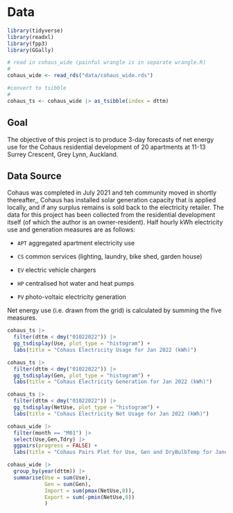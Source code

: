 # Data

```r

library(tidyverse)
library(readxl)
library(fpp3)
library(GGally)

# read in cohaus_wide (painful wrangle is in separate wrangle.R)
# 
cohaus_wide <- read_rds("data/cohaus_wide.rds")

#convert to tsibble
#
cohaus_ts <- cohaus_wide |> as_tsibble(index = dttm)

```


## Goal

The objective of this project is to produce 3-day forecasts of net energy use for the Cohaus residential development of 20 apartments at 11-13 Surrey Crescent, Grey Lynn, Auckland.

## Data Source

Cohaus was completed in July 2021 and teh community moved in shortly thereafter,, Cohaus has installed solar generation capacity that is applied locally, and if any surplus remains is sold back to the electricity retailer. The data for this project has been collected from the residential development itself (of which the author is an owner-resident). Half hourly kWh electricity use and generation measures are as follows:

-   `APT` aggregated apartment electricity use

-   `CS` common services (lighting, laundry, bike shed, garden house)

-   `EV` electric vehicle chargers

-   `HP` centralised hot water and heat pumps

-   `PV` photo-voltaic electricity generation

Net energy use (i.e. drawn from the grid) is calculated by summing the five measures.

```r

cohaus_ts |> 
  filter(dttm < dmy("01022022")) |>
  gg_tsdisplay(Use, plot_type = "histogram") + 
  labs(title = "Cohaus Electricity Usage for Jan 2022 (kWh)")

cohaus_ts |> 
  filter(dttm < dmy("01022022")) |>
  gg_tsdisplay(Gen, plot_type = "histogram") + 
  labs(title = "Cohaus Electricity Generation for Jan 2022 (kWh)")

cohaus_ts |> 
  filter(dttm < dmy("01022022")) |>
  gg_tsdisplay(NetUse, plot_type = "histogram") + 
  labs(title = "Cohaus Electricity Net Usage for Jan 2022 (kWh)")

cohaus_wide |> 
  filter(month == "M01") |> 
  select(Use,Gen,Tdry) |> 
  ggpairs(progress = FALSE) +
  labs(title = "Cohaus Pairs Plot for Use, Gen and DryBulbTemp for January")

cohaus_wide |>
  group_by(year(dttm)) |> 
  summarise(Use = sum(Use),
            Gen = sum(Gen),
            Import = sum(pmax(NetUse,0)),
            Export = sum(-pmin(NetUse,0))
            ) 
  

```



